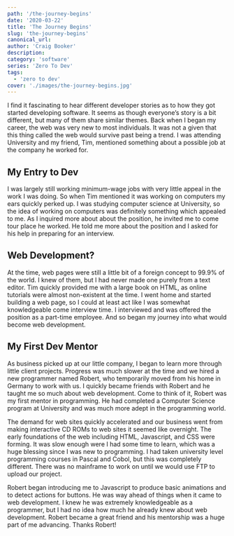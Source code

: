 ```yaml
---
path: '/the-journey-begins'
date: '2020-03-22'
title: 'The Journey Begins'
slug: 'the-journey-begins'
canonical_url:
author: 'Craig Booker'
description:
category: 'software'
series: 'Zero To Dev'
tags:
  - 'zero to dev'
cover: './images/the-journey-begins.jpg'
---
```


I find it fascinating to hear different developer stories as to how they got started developing software. It seems as though everyone’s story is a bit different, but many of them share similar themes. Back when I began my career, the web was very new to most individuals. It was not a given that this thing called the web would survive past being a trend. I was attending University and my friend, Tim, mentioned something about a possible job at the company he worked for.

## My Entry to Dev

I was largely still working minimum-wage jobs with very little appeal in the work I was doing. So when Tim mentioned it was working on computers my ears quickly perked up. I was studying computer science at University, so the idea of working on computers was definitely something which appealed to me. As I inquired more about about the position, he invited me to come tour place he worked. He told me more about the position and I asked for his help in preparing for an interview.

## Web Development?

At the time, web pages were still a little bit of a foreign concept to 99.9% of the world. I knew of them, but I had never made one purely from a text editor. Tim quickly provided me with a large book on HTML, as online tutorials were almost non-existent at the time. I went home and started building a web page, so I could at least act like I was somewhat knowledgeable come interview time. I interviewed and was offered the position as a part-time employee. And so began my journey into what would become web development.

## My First Dev Mentor

As business picked up at our little company, I began to learn more through little client projects. Progress was much slower at the time and we hired a new programmer named Robert, who temporarily moved from his home in Germany to work with us. I quickly became friends with Robert and he taught me so much about web development. Come to think of it, Robert was my first mentor in programming. He had completed a Computer Science program at University and was much more adept in the programming world.

The demand for web sites quickly accelerated and our business went from making interactive CD ROMs to web sites it seemed like overnight. The early foundations of the web including HTML, Javascript, and CSS were forming. It was slow enough were I had some time to learn, which was a huge blessing since I was new to programming. I had taken university level programming courses in Pascal and Cobol, but this was completely different. There was no mainframe to work on until we would use FTP to upload our project.

Robert began introducing me to Javascript to produce basic animations and to detect actions for buttons. He was way ahead of things when it came to web development. I knew he was extremely knowledgeable as a programmer, but I had no idea how much he already knew about web development. Robert became a great friend and his mentorship was a huge part of me advancing. Thanks Robert!

